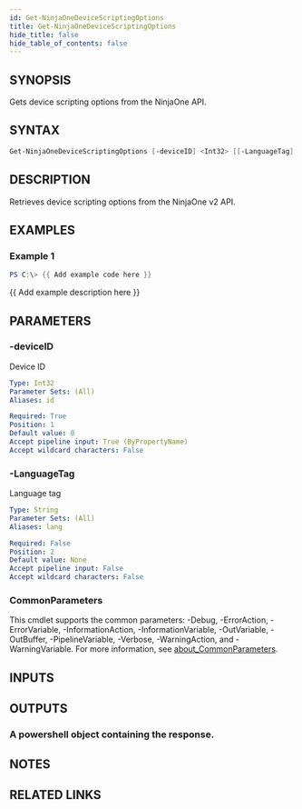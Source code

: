 ```yaml
---
id: Get-NinjaOneDeviceScriptingOptions
title: Get-NinjaOneDeviceScriptingOptions
hide_title: false
hide_table_of_contents: false
---
```


## SYNOPSIS

Gets device scripting options from the NinjaOne API.

## SYNTAX

```powershell
Get-NinjaOneDeviceScriptingOptions [-deviceID] <Int32> [[-LanguageTag] <String>] [<CommonParameters>]
```

## DESCRIPTION

Retrieves device scripting options from the NinjaOne v2 API.

## EXAMPLES

### Example 1

```powershell
PS C:\> {{ Add example code here }}
```

{{ Add example description here }}

## PARAMETERS

### -deviceID

Device ID

```yaml
Type: Int32
Parameter Sets: (All)
Aliases: id

Required: True
Position: 1
Default value: 0
Accept pipeline input: True (ByPropertyName)
Accept wildcard characters: False
```

### -LanguageTag

Language tag

```yaml
Type: String
Parameter Sets: (All)
Aliases: lang

Required: False
Position: 2
Default value: None
Accept pipeline input: False
Accept wildcard characters: False
```

### CommonParameters

This cmdlet supports the common parameters: -Debug, -ErrorAction, -ErrorVariable, -InformationAction, -InformationVariable, -OutVariable, -OutBuffer, -PipelineVariable, -Verbose, -WarningAction, and -WarningVariable. For more information, see [about_CommonParameters](http://go.microsoft.com/fwlink/?LinkID=113216).

## INPUTS

## OUTPUTS

### A powershell object containing the response.

## NOTES

## RELATED LINKS
